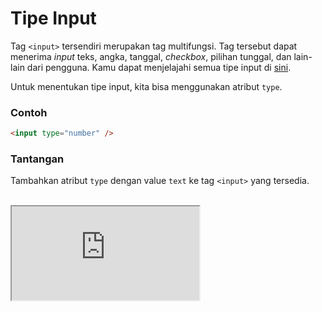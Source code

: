 # Tipe Input

Tag `<input>` tersendiri merupakan tag multifungsi. Tag tersebut dapat menerima _input_ teks, angka, tanggal, _checkbox_, pilihan tunggal, dan lain-lain dari pengguna. Kamu dapat menjelajahi semua tipe input di [sini](https://www.w3schools.com/html/html_form_input_types.asp).

Untuk menentukan tipe input, kita bisa menggunakan atribut `type`.

### Contoh

```html
<input type="number" />
```

### Tantangan

Tambahkan atribut `type` dengan value `text` ke tag `<input>` yang tersedia.

<br />

<iframe
  src="https://stackblitz.com/fork/ngodingorg-a23?ctl=1&embed=1&file=index.html&hideExplorer=1"
  style={{ width: "100%", height: "564px" }}
/>

### Solusi

[Buka Solusi](https://stackblitz.com/fork/ngodingorg-a23-solution?embed=1&file=index.html)

